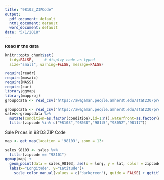 ```yaml
---
title: "98103_ZIPCode"
output:
  pdf_document: default
  html_document: default
  word_document: default
date: "5/1/2018"
---
```

**Read in the data**

```r
knitr::opts_chunk$set(
  tidy=FALSE,     # display code as typed
  size="small", warning=FALSE, message=FALSE)
```

```r
require(readr)
require(mosaic)
require(MASS)
require(car)
library(ggmap)
library(mapproj)
groupcdata <- read_csv("https://awagaman.people.amherst.edu/stat230/projectsS18/groupCdataS18.csv")
```


```r
groupcdata <- read_csv("https://awagaman.people.amherst.edu/stat230/projectsS18/groupCdataS18.csv")
sales<-groupcdata %>% 
  mutate(condition=as.factor(condition),id=1:n(),waterfront=as.factor(waterfront),zipcode=as.factor(zipcode)) %>% 
  filter(zipcode %in% c("98103","98038","98115","98052","98117"))
```

Sale Prices in 98103 ZIP Code
```r
map <- get_map(location = '98103', zoom = 13)

sales_98103 <- sales %>%
  filter(zipcode == "98103")
ggmap(map) +
  geom_point(data = sales_98103, aes(x = long, y = lat, color = zipcode, alpha = price)) +
  labs(x="Longitude", y="Latitude")+ 
    scale_color_manual(values = c("darkgreen"), guide = FALSE) + ggtitle("Distribution of Sale Price in 98103 ZIP code") + scale_alpha_continuous()
```
